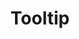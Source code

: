 ---
title: Tooltip
description: ''
draft: true
repo: https://github.com
accessibility: https://github.com
---